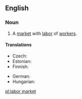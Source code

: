 ==English==
{{wikipedia|Labor economics}}
===Noun===
{{en-noun|sg=[[labor]] [[market]]}}

# {{economics}} A [[market]] with [[labor]] of [[worker]]s.

====Translations====
{{trans-top|market}}
* Czech: {{t-|cs|trh práce|m}}
* Estonian: {{t|et|tööturg}}
* Finnish: {{t+|fi|työmarkkinat|p}}
{{trans-mid}}
* German: {{t+|de|Arbeitsmarkt|m}}
* Hungarian: {{t+|hu|munkaerőpiac}}
{{trans-bottom}}

[[pl:labor market]]